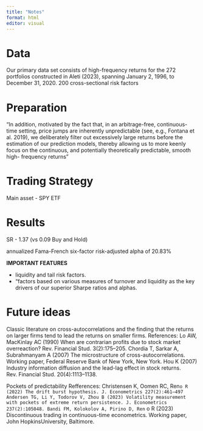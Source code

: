 ```yaml
---
title: "Notes"
format: html
editor: visual
---
```


# Data

Our primary data set consists of high-frequency returns for the 272 portfolios constructed in Aleti (2023), spanning January 2, 1996, to December 31, 2020. 200 cross-sectional risk factors

# Preparation

"In addition, motivated by the fact that, in an arbitrage-free, continuous-time setting, price jumps are inherently unpredictable (see, e.g., Fontana et al. 2019), we deliberately filter out excessively large returns before the estimation of our prediction models, thereby allowing us to more keenly focus on the continuous, and potentially theoretically predictable, smooth high- frequency returns"

# Trading Strategy

Main asset - SPY ETF

# Results

SR - 1.37 (vs 0.09 Buy and Hold)

annualized Fama-French six-factor risk-adjusted alpha of 20.83%

**IMPORTANT FEATURES**

-   liquidity and tail risk factors.
-   "factors based on various measures of turnover and liquidity as the key drivers of our superior Sharpe ratios and alphas.

# Future ideas

Classic literature on cross-autocorrelations and the finding that the returns on larger firms tend to lead the returns on smaller firms. References: Lo AW, MacKinlay AC (1990) When are contrarian profits due to stock market overreaction? Rev. Financial Stud. 3(2):175–205. Chordia T, Sarkar A, Subrahmanyam A (2007) The microstructure of cross-autocorrelations. Working paper, Federal Reserve Bank of New York, New York. Hou K (2007) Industry information diffusion and the lead-lag effect in stock returns. Rev. Financial Stud. 20(4):1113–1138.

Pockets of predictability Refferences: Christensen K, Oomen RC, Ren`o R (2022) The drift burst hypothesis. J. Econometrics 227(2):461–497 Andersen TG, Li Y, Todorov V, Zhou B (2023) Volatility measurement with pockets of extreme return persistence. J. Econometrics 237(2):105048. Bandi FM, Kolokolov A, Pirino D, Ren` o R (2023) Discontinuous trading in continuous-time econometrics. Working paper, John HopkinsUniversity, Baltimore.

